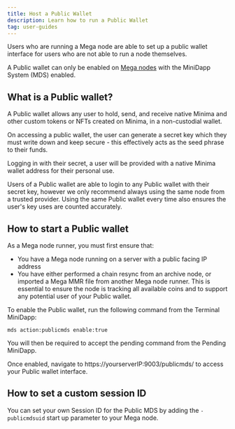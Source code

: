 ---
title: Host a Public Wallet
description: Learn how to run a Public Wallet
tag: user-guides
---

Users who are running a Mega node are able to set up a public wallet interface for users who are not able to run a node themselves.

A Public wallet can only be enabled on [Mega nodes](/docs/run-a-node/mega-node) with the MiniDapp System (MDS) enabled.

## What is a Public wallet?

A Public wallet allows any user to hold, send, and receive native Minima and other custom tokens or NFTs created on Minima, in a non-custodial wallet.

On accessing a public wallet, the user can generate a secret key which they must write down and keep secure - this effectively acts as the seed phrase to their funds.

Logging in with their secret, a user will be provided with a native Minima wallet address for their personal use.

Users of a Public wallet are able to login to any Public wallet with their secret key, however we only recommend always using the same node from a trusted provider. Using the same Public wallet every time also ensures the user's key uses are counted accurately.

## How to start a Public wallet

As a Mega node runner, you must first ensure that:

- You have a Mega node running on a server with a public facing IP address
- You have either performed a chain resync from an archive node, or imported a Mega MMR file from another Mega node runner. This is essential to ensure the node is tracking all available coins and to support any potential user of your Public wallet.

To enable the Public wallet, run the following command from the Terminal MiniDapp:

```
mds action:publicmds enable:true
```

You will then be required to accept the pending command from the Pending MiniDapp.

Once enabled, navigate to https://yourserverIP:9003/publicmds/ to access your Public wallet interface.


## How to set a custom session ID 

You can set your own Session ID for the Public MDS by adding the `-publicmdsuid` start up parameter to your Mega node. 